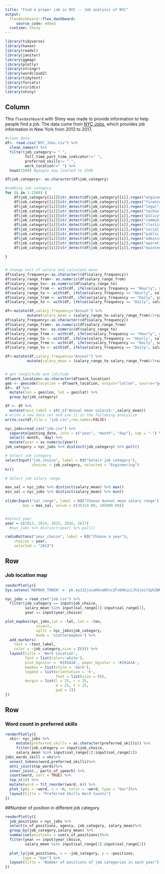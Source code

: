 ```yaml
---
title: "Find a proper job in NYC -- Job analysis of NYC"
output: 
  flexdashboard::flex_dashboard:
     source_code: embed
  runtime: shiny
---
```


```r
library(tidyverse)
library(haven)
library(readxl)
library(janitor)
library(ggmap)
library(plotly)
library(stringr)
library(wordcloud2)
library(tidytext)
library(forcats)
library(viridis)
library(shiny)
```

Column {.sidebar}
-----------------------------------------------------------------------
This `flexdashboard` with Shiny was made to provide information to help people find a job. The data come from [NYC Jobs](https://data.cityofnewyork.us/City-Government/NYC-Jobs/kpav-sd4t/data), which provides job information in New York from 2013 to 2017. 

```r
#clean data
df<- read.csv("NYC_Jobs.csv") %>%
  clean_names() %>%
  filter(job_category!= " ", 
         full_time_part_time_indicator!=" ", 
         preferred_skills!= " ",
         work_location!=" ") %>%
  head(2500) #google map limited to 2500

df$job_category<- as.character(df$job_category)

#combine job category
for (i in 1:2500) {
    df$job_category[[i]][str_detect(df$job_category[[i]],regex("engineering", ignore_case = TRUE))] <- "Engineering"
    df$job_category[[i]][str_detect(df$job_category[[i]],regex("finance", ignore_case = TRUE))] <- "Finance"
    df$job_category[[i]][str_detect(df$job_category[[i]],regex("legal", ignore_case = TRUE))] <- "Legal Affairs"
    df$job_category[[i]][str_detect(df$job_category[[i]],regex("technology", ignore_case = TRUE))] <- "Technology"
    df$job_category[[i]][str_detect(df$job_category[[i]],regex("policy", ignore_case = TRUE))] <- "Policy"
    df$job_category[[i]][str_detect(df$job_category[[i]],regex("communi", ignore_case = TRUE))] <- "Community"
    df$job_category[[i]][str_detect(df$job_category[[i]],regex("clerical", ignore_case = TRUE))] <- "Clerical"
    df$job_category[[i]][str_detect(df$job_category[[i]],regex("social service", ignore_case = TRUE))] <- "Social service"
    df$job_category[[i]][str_detect(df$job_category[[i]],regex("public safety", ignore_case = TRUE))] <- "Public safety"
    df$job_category[[i]][str_detect(df$job_category[[i]],regex("administration", ignore_case = TRUE))] <- "Administration"
    df$job_category[[i]][str_detect(df$job_category[[i]],regex("operations", ignore_case = TRUE))] <- "Maintance"
    df$job_category[[i]][str_detect(df$job_category[[i]],regex("maintenance ", ignore_case = TRUE))] <- "Maintance"
    
}


# change unit of salary and calculate mean
df$salary_frequency<-as.character((df$salary_frequency))
df$salary_range_from<- as.numeric(df$salary_range_from)
df$salary_range_to<- as.numeric(df$salary_range_to)
df$salary_range_from <- with(df, ifelse(salary_frequency == "Hourly", salary_range_from*1825,salary_range_from))
df$salary_range_to <- with(df, ifelse(salary_frequency == "Hourly", salary_range_to*1825,salary_range_to))
df$salary_range_from <- with(df, ifelse(salary_frequency == "Daily", salary_range_from*365*5/7,salary_range_from))
df$salary_range_to <- with(df, ifelse(salary_frequency == "Daily", salary_range_to*365*5/7,salary_range_to))

df<-mutate(df,salary_frequency="Annual") %>%
          mutate(salary_mean = (salary_range_to-salary_range_from)/2+salary_range_from)
df$salary_frequency<-as.character((df$salary_frequency))
df$salary_range_from<- as.numeric(df$salary_range_from)
df$salary_range_to<- as.numeric(df$salary_range_to)
df$salary_range_from <- with(df, ifelse(salary_frequency == "Hourly", salary_range_from*1825,salary_range_from))
df$salary_range_to <- with(df, ifelse(salary_frequency == "Hourly", salary_range_to*1825,salary_range_to))
df$salary_range_from <- with(df, ifelse(salary_frequency == "Daily", salary_range_from*365*5/7,salary_range_from))
df$salary_range_to <- with(df, ifelse(salary_frequency == "Daily", salary_range_to*365*5/7,salary_range_to))

df<-mutate(df,salary_frequency="Annual") %>%
          mutate(salary_mean = (salary_range_to-salary_range_from)/2+salary_range_from)


# get longtitude and latitude
df$work_location<-as.character(df$work_location)
geo <- geocode(location = df$work_location, output="latlon", source="google")
df<- df %>%
  mutate(lon = geo$lon, lat = geo$lat) %>%
  group_by(job_category)

df <- df %>%
  mutate(text_label = str_c("Annual mean salary$:",salary_mean))
# write a new data set and use it in the following analysize
write.csv(df,file = "job.csv",row.names=FALSE)

```

```r
nyc_jobs=read_csv("job.csv") %>%
  separate(posting_date, into = c("year", "month", "day"), sep = "-") %>%
  select(-month, -day) %>%
  mutate(year = as.numeric(year))
job_category = nyc_jobs %>% distinct(job_category) %>% pull()

# Select job category
selectInput("job_choice", label = h3("Select job category"),
            choices = job_category, selected = "Engineering")
hr()

# Select job salary range

max_sal = nyc_jobs %>% distinct(salary_mean) %>% max()
min_sal = nyc_jobs %>% distinct(salary_mean) %>% min()
  
sliderInput("sal_range", label = h3("Choose Aunnal mean salary range"), min = min_sal, 
        max = max_sal, value = c(35314.00, 105000.00))


#Select year
year = c(2013, 2014, 2015, 2016, 2017)
  #nyc_jobs %>% distinct(year) %>% pull()

radioButtons("year_choice", label = h3("Choose a year"),
    choices = year, 
    selected = "2013")
```


Row
-----------------------------------------------------------------------

### Job location map

```r
renderPlotly({
Sys.setenv('MAPBOX_TOKEN' = 'pk.eyJ1IjoieHVxaW5nc2FsbHkiLCJhIjoiY2phZWh0djdyMHUzZTJ3bGR3MHFsdmIzZSJ9.vhYtu7zeAAuX6slhdDj6lA')

nyc_jobs = read_csv("job.csv") %>%  
  filter(job_category == input$job_choice,
         salary_mean %in% input$sal_range[1]:input$sal_range[2],
         year == input$year_choice)

plot_mapbox(nyc_jobs,lat = ~lat, lon = ~lon,
              size=2,
              split = nyc_jobs$job_category,
              mode = 'scattermapbox') %>%
  add_markers(
    text = ~text_label,
    color = ~job_category,size = I(9)) %>%
  layout(title = 'Work Location',
         font = list(color='white'),
         plot_bgcolor = '#191A1A', paper_bgcolor = '#191A1A',
         mapbox = list(style = 'dark'),
         legend = list(orientation = 'h',
                       font = list(size = 8)),
         margin = list(l = 25, r = 25,
                       b = 25, t = 25,
                       pad = 2))
})

```

Row {.tabset .tabset-fade}
-----------------------------------------------------------------------

### Word count in preferred skills

```r
renderPlotly({
  ski<- nyc_jobs %>%
     mutate(preferred_skills = as.character(preferred_skills)) %>%  
     filter(job_category == input$job_choice,
     salary_mean %in% input$sal_range[1]:input$sal_range[2]) 
jobs_words_skill = ski%>%
  unnest_tokens(word,preferred_skills)%>%
  anti_join(stop_words)%>%
  inner_join(., parts_of_speech) %>%
  count(word, sort = TRUE) %>%
  top_n(10) %>% 
  mutate(word = fct_reorder(word, n)) %>% 
  plot_ly(y = ~word, x = ~n, color = ~word, type = "bar")%>%
  layout(title = "Preferred Skills Word Counts")
})

```


##Number of position in different job category

```r
renderPlotly({ 
  job_positions = nyc_jobs %>%
  select(x_of_positions, agency, job_category, salary_mean)%>%
  group_by(job_category,salary_mean) %>%
  summarise(positions = sum(x_of_positions))%>%
  filter(year == input$year_choice,
         salary_mean %in% input$sal_range[1]:input$sal_range[2])
  
  plot_ly(job_positions, x = ~job_category, y = ~positions,
        type = "bar") %>%
  layout(title = "Number of positions of job categories in each year")
})
```


